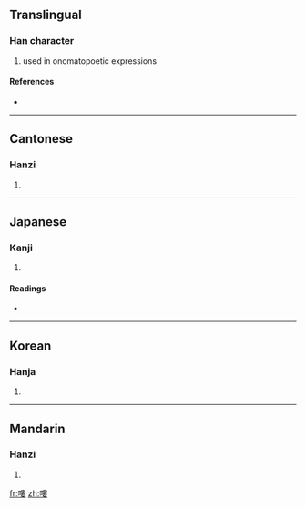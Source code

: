 {{also|喽}}
==Translingual==

===Han character===
{{Han char|rn=30|rad=口|as=11|sn=14|four=6504<sub>4</sub>|canj=口中中女 (RLLV)}}

# used in onomatopoetic expressions

====References====
* {{Han ref|kx=0205.140|dkj=04183|dj=0428.080|hdz=10676.060|uh=560D|ud=22029|bh=B9C6|bd=47558}}

----

==Cantonese==

===Hanzi===
{{yue-hanzi|jyut=|y=lau1, lau4|sim=喽}}

# {{defn|Cantonese}}

----

==Japanese==

===Kanji===
{{ja-kanji|grade=|rs=口11}}

# {{defn|Japanese}}

====Readings====
* {{ja-readings|on=[[ろう]] (rō), [[る]] (ru)|kun=[[うるさいさあま]] (urusaisaama), [[みだれる]] (midareru)}}

----

==Korean==

===Hanja===
{{ko-hanja|hangeul=루|rv=ru|mr=ru}}

# {{defn|Korean}}

----

==Mandarin==

===Hanzi===
{{cmn-hanzi|sim=喽|pin=[[lóu]] ([[lou2]]), [[lou]] ([[lou5]])|wg=lou<sup>2</sup>, lou<sup>5</sup>}}

# {{defn|Mandarin}}

[[fr:嘍]]
[[zh:嘍]]